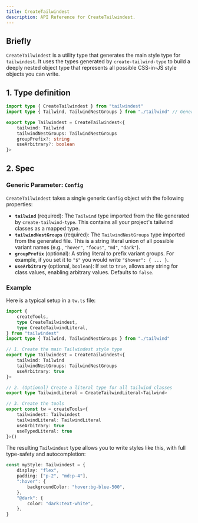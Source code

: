 ```yaml
---
title: CreateTailwindest
description: API Reference for CreateTailwindest.
---
```


## Briefly

`CreateTailwindest` is a utility type that generates the main style type for `tailwindest`. It uses the types generated by `create-tailwind-type` to build a deeply nested object type that represents all possible CSS-in-JS style objects you can write.

## 1. Type definition

```ts
import type { CreateTailwindest } from "tailwindest"
import type { Tailwind, TailwindNestGroups } from "./tailwind" // Generated file

export type Tailwindest = CreateTailwindest<{
    tailwind: Tailwind
    tailwindNestGroups: TailwindNestGroups
    groupPrefix?: string
    useArbitrary?: boolean
}>
```

## 2. Spec

### Generic Parameter: `Config`

`CreateTailwindest` takes a single generic `Config` object with the following properties:

- **`tailwind`** (required): The `Tailwind` type imported from the file generated by `create-tailwind-type`. This contains all your project's tailwind classes as a mapped type.
- **`tailwindNestGroups`** (required): The `TailwindNestGroups` type imported from the generated file. This is a string literal union of all possible variant names (e.g., `"hover"`, `"focus"`, `"md"`, `"dark"`).
- **`groupPrefix`** (optional): A string literal to prefix variant groups. For example, if you set it to `"$"` you would write `"$hover": { ... }`.
- **`useArbitrary`** (optional, `boolean`): If set to `true`, allows any string for class values, enabling arbitrary values. Defaults to `false`.

### Example

Here is a typical setup in a `tw.ts` file:

```ts filename="tw.ts"
import {
    createTools,
    type CreateTailwindest,
    type CreateTailwindLiteral,
} from "tailwindest"
import type { Tailwind, TailwindNestGroups } from "./tailwind"

// 1. Create the main Tailwindest style type
export type Tailwindest = CreateTailwindest<{
    tailwind: Tailwind
    tailwindNestGroups: TailwindNestGroups
    useArbitrary: true
}>

// 2. (Optional) Create a literal type for all tailwind classes
export type TailwindLiteral = CreateTailwindLiteral<Tailwind>

// 3. Create the tools
export const tw = createTools<{
    tailwindest: Tailwindest
    tailwindLiteral: TailwindLiteral
    useArbitrary: true
    useTypedLiteral: true
}>()
```

The resulting `Tailwindest` type allows you to write styles like this, with full type-safety and autocompletion:

```ts
const myStyle: Tailwindest = {
    display: "flex",
    padding: ["p-2", "md:p-4"],
    ":hover": {
        backgroundColor: "hover:bg-blue-500",
    },
    "@dark": {
        color: "dark:text-white",
    },
}
```
